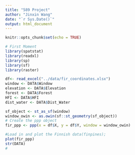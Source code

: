 ```yaml
---
title: "589 Project"
author: "Jinxin Wang"
date: "`r Sys.Date()`"
output: html_document
---
```


```r
knitr::opts_chunk$set(echo = TRUE)
```

```r
# First Moment
library(spatstat)
library(readxl)
library(sp)
library(sf)
library(raster)

df<- read_excel("../data/fir_coordinates.xlsx")
window <- DATA$Window
elevation <- DATA$Elevation
forest <- DATA$Forest
HFI <- DATA$HFI
dist_water <- DATA$Dist_Water

sf_object <- st_as_sf(window)
window_owin <- as.owin(sf::st_geometry(sf_object))
# Create the ppp object
fir_ppp <- ppp(x = df$X, y = df$Y, window = window_owin)

#Load in and plot the Finnish data(finpines); 
plot(fir_ppp)
str(DATA)
# 
```
